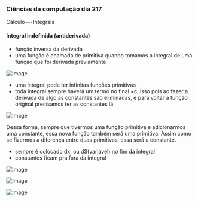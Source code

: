 




### Ciências da computação dia 217

Cálculo --- Integrais

#### Integral indefinida (antiderivada)

-   função inversa da derivada
-   uma função é chamada de primitiva quando tomamos a integral de uma
    função que foi derivada previamente

![image](https://cdn-images-1.medium.com/max/800/1*0h8VprOo_a5jIx2Nwe84Pw.png)

-   uma integral pode ter infinitas funções primitivas
-   toda integral sempre haverá um termo no final +c, isso pois ao fazer
    a derivada de algo as constantes são eliminadas, e para voltar a
    função original precisamos ter as constantes lá

![image](https://cdn-images-1.medium.com/max/800/1*7cB6-W4Y0QDoaWXEEcAP4w.png)

Dessa forma, sempre que tivermos uma função primitiva e adicionarmos uma
constante, essa nova função também será uma primitiva. Assim como se
fizermos a diferença entre duas primitivas, essa será a constante.

-   sempre é colocado dx, ou d\$(variável) no fim da integral
-   constantes ficam pra fora da integral








![image](https://cdn-images-1.medium.com/max/800/1*QKIeoy1H-qLHg20K21X09w.png)

![image](https://cdn-images-1.medium.com/max/800/1*6hD1SZXv9_x2gtcHV0fG2w.png)

![image](https://cdn-images-1.medium.com/max/800/1*EZluqwT3w9Kbw8GUrI0IvQ.png)


